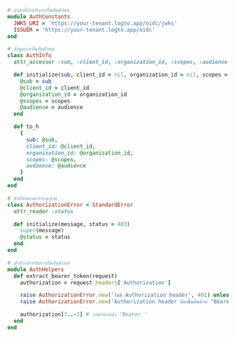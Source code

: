 ```ruby title="auth_constants.rb"
# ค่าคงที่สำหรับการยืนยันตัวตน
module AuthConstants
  JWKS_URI = 'https://your-tenant.logto.app/oidc/jwks'
  ISSUER = 'https://your-tenant.logto.app/oidc'
end
```

```ruby title="auth_info.rb"
# ข้อมูลการยืนยันตัวตน
class AuthInfo
  attr_accessor :sub, :client_id, :organization_id, :scopes, :audience

  def initialize(sub, client_id = nil, organization_id = nil, scopes = [], audience = [])
    @sub = sub
    @client_id = client_id
    @organization_id = organization_id
    @scopes = scopes
    @audience = audience
  end

  def to_h
    {
      sub: @sub,
      client_id: @client_id,
      organization_id: @organization_id,
      scopes: @scopes,
      audience: @audience
    }
  end
end
```

```ruby title="authorization_error.rb"
# ข้อผิดพลาดการอนุญาต
class AuthorizationError < StandardError
  attr_reader :status

  def initialize(message, status = 403)
    super(message)
    @status = status
  end
end
```

```ruby title="auth_helpers.rb"
# ตัวช่วยสำหรับการยืนยันตัวตน
module AuthHelpers
  def extract_bearer_token(request)
    authorization = request.headers['Authorization']

    raise AuthorizationError.new('ไม่มี Authorization header', 401) unless authorization
    raise AuthorizationError.new('Authorization header ต้องขึ้นต้นด้วย "Bearer "', 401) unless authorization.start_with?('Bearer ')

    authorization[7..-1] # ลบคำนำหน้า 'Bearer '
  end
end
```
